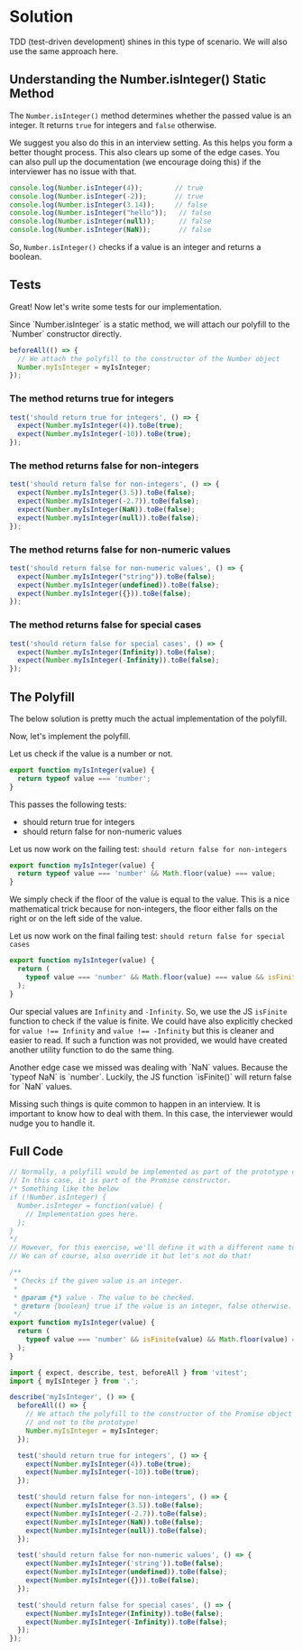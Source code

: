 
# Solution

TDD (test-driven development) shines in this type of scenario. We will also use the same approach here.

## Understanding the Number.isInteger() Static Method

The `Number.isInteger()` method determines whether the passed value is an integer. It returns `true` for integers and `false` otherwise.

<Callout>
We suggest you also do this in an interview setting. As this helps you form a better thought process. This also clears up some of the edge cases. You can also pull up the documentation (we encourage doing this) if the interviewer has no issue with that.
</Callout>

```js 
console.log(Number.isInteger(4));        // true
console.log(Number.isInteger(-2));       // true
console.log(Number.isInteger(3.14));     // false
console.log(Number.isInteger("hello"));   // false
console.log(Number.isInteger(null));      // false
console.log(Number.isInteger(NaN));       // false
```

So, `Number.isInteger()` checks if a value is an integer and returns a boolean.

## Tests

Great! Now let's write some tests for our implementation.

<Callout>
Since `Number.isInteger` is a static method, we will attach our polyfill to the `Number` constructor directly. 

```js
beforeAll(() => {
  // We attach the polyfill to the constructor of the Number object
  Number.myIsInteger = myIsInteger;
});
```
</Callout>

### The method returns true for integers

```js title="index.test.js"
test('should return true for integers', () => {
  expect(Number.myIsInteger(4)).toBe(true);
  expect(Number.myIsInteger(-10)).toBe(true);
});
```

### The method returns false for non-integers

```js title="index.test.js"
test('should return false for non-integers', () => {
  expect(Number.myIsInteger(3.5)).toBe(false);
  expect(Number.myIsInteger(-2.7)).toBe(false);
  expect(Number.myIsInteger(NaN)).toBe(false);
  expect(Number.myIsInteger(null)).toBe(false);
});
```

### The method returns false for non-numeric values

```js title="index.test.js"
test('should return false for non-numeric values', () => {
  expect(Number.myIsInteger("string")).toBe(false);
  expect(Number.myIsInteger(undefined)).toBe(false);
  expect(Number.myIsInteger({})).toBe(false);
});
```

### The method returns false for special cases

```js title="index.test.js"
test('should return false for special cases', () => {
  expect(Number.myIsInteger(Infinity)).toBe(false);
  expect(Number.myIsInteger(-Infinity)).toBe(false);
});
```

## The Polyfill

<Callout>
The below solution is pretty much the actual implementation of the polyfill.
</Callout>

Now, let's implement the polyfill.

Let us check if the value is a number or not.

```js title="index.js" showLineNumbers {2}
export function myIsInteger(value) {
  return typeof value === 'number';
}
```

This passes the following tests:

- should return true for integers
- should return false for non-numeric values

Let us now work on the failing test: `should return false for non-integers`

```js title="index.test.js" showLineNumbers {2}
export function myIsInteger(value) {
  return typeof value === 'number' && Math.floor(value) === value;
}
```

We simply check if the floor of the value is equal to the value. This is a nice mathematical trick because for non-integers, the floor either falls on the right or on the left side of the value.

Let us now work on the final failing test: `should return false for special cases`

```js title="index.test.js" showLineNumbers {2-4}
export function myIsInteger(value) {
  return (
    typeof value === 'number' && Math.floor(value) === value && isFinite(value)
  );
}
```

Our special values are `Infinity` and `-Infinity`. So, we use the JS `isFinite` function to check if the value is finite. We could have also explicitly checked for `value !== Infinity` and `value !== -Infinity` but this is cleaner and easier to read. If such a function was not provided, we would have created another utility function to do the same thing.

<Callout type="error">
Another edge case we missed was dealing with `NaN` values. Because the `typeof NaN` is `number`. Luckily, the JS function `isFinite()` will return false for `NaN` values.

Missing such things is quite common to happen in an interview. It is important to know how to deal with them. In this case, the interviewer would nudge you to handle it.
</Callout>

## Full Code

```js title="index.js" showLineNumbers
// Normally, a polyfill would be implemented as part of the prototype or the constructor of a global object.
// In this case, it is part of the Promise constructor.
/* Something like the below
if (!Number.isInteger) {
  Number.isInteger = function(value) {
    // Implementation goes here.
  };
} 
*/
// However, for this exercise, we'll define it with a different name to not confuse the global object.
// We can of course, also override it but let's not do that!

/**
 * Checks if the given value is an integer.
 *
 * @param {*} value - The value to be checked.
 * @return {boolean} true if the value is an integer, false otherwise.
 */
export function myIsInteger(value) {
  return (
    typeof value === 'number' && isFinite(value) && Math.floor(value) === value
  );
}
```

```js title="index.test.js" showLineNumbers
import { expect, describe, test, beforeAll } from 'vitest';
import { myIsInteger } from '.';

describe('myIsInteger', () => {
  beforeAll(() => {
    // We attach the polyfill to the constructor of the Promise object
    // and not to the prototype!
    Number.myIsInteger = myIsInteger;
  });

  test('should return true for integers', () => {
    expect(Number.myIsInteger(4)).toBe(true);
    expect(Number.myIsInteger(-10)).toBe(true);
  });

  test('should return false for non-integers', () => {
    expect(Number.myIsInteger(3.5)).toBe(false);
    expect(Number.myIsInteger(-2.7)).toBe(false);
    expect(Number.myIsInteger(NaN)).toBe(false);
    expect(Number.myIsInteger(null)).toBe(false);
  });

  test('should return false for non-numeric values', () => {
    expect(Number.myIsInteger('string')).toBe(false);
    expect(Number.myIsInteger(undefined)).toBe(false);
    expect(Number.myIsInteger({})).toBe(false);
  });

  test('should return false for special cases', () => {
    expect(Number.myIsInteger(Infinity)).toBe(false);
    expect(Number.myIsInteger(-Infinity)).toBe(false);
  });
});
```
